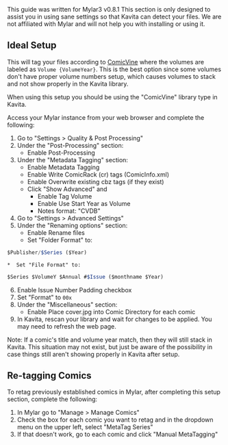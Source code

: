 
<Callout type="info">
This guide was written for Mylar3 v0.8.1
</Callout>

<Callout type="warning" emoji="⚠️">
  This section is only designed to assist you in using sane settings so that Kavita can detect your files. We are not affiliated with Mylar and will not help you with installing or using it. 
</Callout>

## Ideal Setup
This will tag your files according to [ComicVine](https://comicvine.gamespot.com/) where the volumes are labeled as `Volume {VolumeYear}`. This is the best option since some volumes don't have proper volume numbers setup, which causes volumes to stack and not show properly in the Kavita library.

When using this setup you should be using the "ComicVine" library type in Kavita.

Access your Mylar instance from your web browser and complete the following:
1. Go to "Settings > Quality & Post Processing"
2. Under the "Post-Processing" section:
	* Enable Post-Processing
3. Under the "Metadata Tagging" section:
	* Enable Metadata Tagging
	* Enable Write ComicRack (cr) tags (ComicInfo.xml)
	* Enable Overwrite existing cbz tags (if they exist)
	* Click "Show Advanced" and
		* Enable Tag Volume
		* Enable Use Start Year as Volume
		* Notes format: "CVDB"
4. Go to "Settings > Advanced Settings"
5. Under the "Renaming options" section:
	*  Enable Rename files
	*  Set "Folder Format" to:
  
```ts copy
$Publisher/$Series ($Year)
```
	*  Set "File Format" to:
```ts copy
$Series $VolumeY $Annual #$Issue ($monthname $Year)
```

6. Enable Issue Number Padding checkbox
7. Set "Format" to `00x`
8. Under the "Miscellaneous" section:
	* Enable Place cover.jpg into Comic Directory for each comic
9. In Kavita, rescan your library and wait for changes to be applied. You may need to refresh the web page.

Note: If a comic's title and volume year match, then they will still stack in Kavita. This situation may not exist, but just be aware of the possibility in case things still aren't showing properly in Kavita after setup.

## Re-tagging Comics

To retag previously established comics in Mylar, after completing this setup section, complete the following:
1. In Mylar go to "Manage > Manage Comics"
2. Check the box for each comic you want to retag and in the dropdown menu on the upper left, select "MetaTag Series"
3. If that doesn't work, go to each comic and click "Manual MetaTagging"
